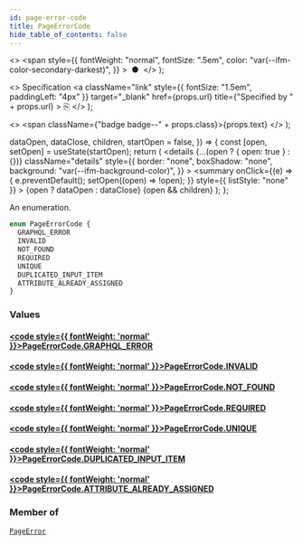 ```yaml
---
id: page-error-code
title: PageErrorCode
hide_table_of_contents: false
---
```


  <>
    <span
      style={{
        fontWeight: "normal",
        fontSize: ".5em",
        color: "var(--ifm-color-secondary-darkest)",
      }}
    >
      &nbsp;●&nbsp;
    </span>
  </>
);

  <>
    Specification
    <a
      className="link"
      style={{ fontSize: "1.5em", paddingLeft: "4px" }}
      target="\_blank"
      href={props.url}
      title={"Specified by " + props.url}
    >
      ⎘
    </a>
  </>
);

  <>
    <span className={"badge badge--" + props.class}>{props.text}</span>
  </>
);


  dataOpen,
  dataClose,
  children,
  startOpen = false,
}) => {
  const [open, setOpen] = useState(startOpen);
  return (
    <details
      {...(open ? { open: true } : {})}
      className="details"
      style={{
        border: "none",
        boxShadow: "none",
        background: "var(--ifm-background-color)",
      }}
    >
      <summary
        onClick={(e) => {
          e.preventDefault();
          setOpen((open) => !open);
        }}
        style={{ listStyle: "none" }}
      >
        {open ? dataOpen : dataClose}
      </summary>
      {open && children}
    </details>
  );
};

An enumeration.

```graphql
enum PageErrorCode {
  GRAPHQL_ERROR
  INVALID
  NOT_FOUND
  REQUIRED
  UNIQUE
  DUPLICATED_INPUT_ITEM
  ATTRIBUTE_ALREADY_ASSIGNED
}
```

### Values

#### [<code style={{ fontWeight: 'normal' }}>PageErrorCode.<b>GRAPHQL_ERROR</b></code>](#)

>

#### [<code style={{ fontWeight: 'normal' }}>PageErrorCode.<b>INVALID</b></code>](#)

>

#### [<code style={{ fontWeight: 'normal' }}>PageErrorCode.<b>NOT_FOUND</b></code>](#)

>

#### [<code style={{ fontWeight: 'normal' }}>PageErrorCode.<b>REQUIRED</b></code>](#)

>

#### [<code style={{ fontWeight: 'normal' }}>PageErrorCode.<b>UNIQUE</b></code>](#)

>

#### [<code style={{ fontWeight: 'normal' }}>PageErrorCode.<b>DUPLICATED_INPUT_ITEM</b></code>](#)

>

#### [<code style={{ fontWeight: 'normal' }}>PageErrorCode.<b>ATTRIBUTE_ALREADY_ASSIGNED</b></code>](#)

>

### Member of

[`PageError`](../../../api-storefront/pages/objects/page-error) <Badge class="secondary" text="object"/>
